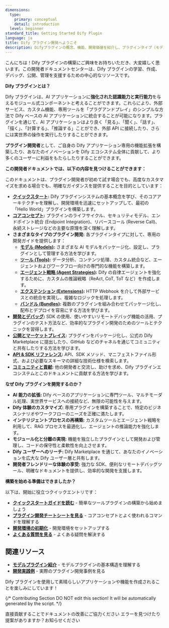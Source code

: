 ```yaml
---
dimensions:
  type:
    primary: conceptual
    detail: introduction
  level: beginner
standard_title: Getting Started Dify Plugin
language: ja
title: Dify プラグイン開発へようこそ
description: Difyプラグインの概念、機能、開発価値を紹介し、プラグインタイプ（モデル、ツール、エージェント戦略、エクステンション、バンドル）の簡単な説明と、開発者ドキュメントの内容概覧を含みます。
---
```


こんにちは！Dify プラグインの構築にご興味をお持ちいただき、大変嬉しく思います。この開発者ドキュメントセンターは、Dify プラグインの学習、作成、デバッグ、公開、管理を支援するための中心的なリソースです。

**Dify プラグインとは？**

Dify プラグインは、AI アプリケーションに**強化された認識能力と実行能力**を与えるモジュール式コンポーネントと考えることができます。これらにより、外部サービス、カスタム機能、専用ツールを「プラグアンドプレイ」のシンプルな方法で Dify ベースの AI アプリケーションに統合することが可能になります。プラグインを通じて、AI アプリケーションはより良く「見る」、「聞く」、「話す」、「描く」、「計算する」、「推論する」ことができ、外部 API に接続したり、さらには実世界の操作を実行したりすることができます。

**プラグイン開発者**として、ご自身の Dify アプリケーション専用の機能拡張を構築したり、あなたのイノベーションを Dify エコシステム全体に貢献して、より多くのユーザーに利益をもたらしたりすることができます。

**この開発者ドキュメントでは、以下の内容を見つけることができます：**

このドキュメントは、プラグイン開発者が初めて試す場合でも、高度なカスタマイズを求める場合でも、明確なガイダンスを提供することを目的としています：

- **[クイックスタート](/plugin_dev_ja/0211-getting-started-dify-tool.ja):** Dify プラグインシステムの基本概念を学び、そのコアアーキテクチャを理解し、開発環境を迅速にセットアップして、最初の「Hello World」プラグインを構築します。
- **[コアコンセプト](/plugin_dev_ja/0131-cheatsheet.ja):** プラグインのライフサイクル、セキュリティモデル、エンドポイント統合 (Endpoint Integration)、リバースコール (Reverse Call)、永続ストレージなどの主要な原理を深く理解します。
- **さまざまなタイプのプラグイン開発:** 各プラグインタイプに対して、専用の開発ガイドを提供します：
    - **[モデル (Models)](/plugin_dev_ja/0211-getting-started-new-model.ja):** さまざまな AI モデルをパッケージ化、設定し、プラグインとして管理する方法を学びます。
    - **[ツール (Tools)](/plugin_dev_ja/0211-getting-started-dify-tool.ja):** データ分析、コンテンツ処理、カスタム統合など、エージェントおよびワークフロー向けの専門的な機能を構築します。
    - **[エージェント戦略 (Agent Strategies)](/plugin_dev_ja/9433-agent-strategy-plugin.ja):** Dify の自律エージェントを強化するために、カスタムの推論戦略（ReAct, CoT, ToT など）を作成します。
    - **[エクステンション (Extensions)](/plugin_dev_ja/9231-extension-plugin.ja):** HTTP Webhook を介して外部サービスとの統合を実現し、複雑なロジックを処理します。
    - **[バンドル (Bundles)](/plugin_dev_ja/9241-bundle.ja):** 複数のプラグインを組み合わせてパッケージ化し、配布とデプロイを容易にする方法を学びます。
- **[開発とデバッグ](/plugin_dev_ja/0411-remote-debug-a-plugin.ja):** SDK の使用、使いやすいリモートデバッグ機能の活用、プラグインのテスト方法など、効率的なプラグイン開発のためのツールとテクニックを習得します。
- **[公開とマーケットプレイス](/plugin_dev_ja/0321-release-overview.ja):** プラグインをパッケージ化し、公式の Dify Marketplace に提出したり、GitHub などのチャネルを通じてコミュニティと共有したりする方法を学びます。
- **[API & SDK リファレンス](/plugin_dev_ja/0411-general-specifications.ja):** API、SDK メソッド、マニフェストファイル形式、および必要なスキーマの詳細な技術仕様を検索します。
- **[コミュニティと貢献](/plugin_dev_ja/0312-contributor-covenant-code-of-conduct.ja):** 他の開発者と交流し、助けを求め、Dify プラグインエコシステムとこのドキュメントに貢献する方法を学びます。

**なぜ Dify プラグインを開発するのか？**

- **AI 能力の拡張:** Dify ベースのアプリケーションに専門ツール、マルチモーダル処理、実世界サービスへの接続など、無限の可能性を与えます。
- **Dify 体験のカスタマイズ:** 専用プラグインを構築することで、特定のビジネスシナリオやワークフローのニーズを正確に満たします。
- **インテリジェントプロセスの再構築:** カスタムツールとエージェント戦略を利用して、RAG プロセスを最適化し、エージェントの推論能力を強化します。
- **モジュール化と分離の実現:** 機能を独立したプラグインとして開発および管理し、コードの保守性と柔軟性を向上させます。
- **Dify ユーザーへのリーチ:** Dify Marketplace を通じて、あなたのイノベーションを広大な Dify ユーザー層と共有します。
- **開発者フレンドリーな体験の享受:** 強力な SDK、便利なリモートデバッグツール、明確なドキュメントを提供し、効率的な開発を支援します。

**構築を始める準備はできましたか？**

以下は、開始に役立つクイックエントリです：

- **[クイックスタートガイドを読む](/plugin_dev_ja/0211-getting-started-dify-tool.ja)** - 簡単なツールプラグインの構築から始めましょう
- **[プラグイン開発チートシートを見る](/plugin_dev_ja/0131-cheatsheet.ja)** - コアコンセプトとよく使われるコマンドを理解する
- **[開発環境の初期化](/plugin_dev_ja/0221-initialize-development-tools.ja)** - 開発環境をセットアップする
- **[よくある質問を見る](/plugin_dev_ja/0331-faq.ja)** - よくある疑問を解決する

## 関連リソース

- **[モデルプラグイン紹介](/plugin_dev_ja/0131-model-plugin-introduction.ja)** - モデルプラグインの基本構造を理解する
- **[開発実践例](/plugin_dev_ja/0432-develop-a-slack-bot-plugin.ja)** - 実際のプラグイン開発事例を見る

Dify プラグインを使用して素晴らしいアプリケーションや機能を作成されることを楽しみにしています！

{/*
Contributing Section
DO NOT edit this section!
It will be automatically generated by the script.
*/}

<CardGroup cols="2">
    <Card
        title="このページを編集する"
        icon="pen-to-square"
        href="https://github.com/langgenius/dify-docs-mintlify/edit/main/plugin_dev_ja/0111-getting-started-dify-plugin.ja.mdx"
    >
        直接貢献することでドキュメントの改善にご協力ください
    </Card>
    <Card
        title="問題を報告する"
        icon="github"
        href="https://github.com/langgenius/dify-docs-mintlify/issues/new?title=ドキュメントの問題%3A%20getting-started-dify-plugin&body=%23%23%20問題の説明%0A%3C%21--%20発見した問題について簡単に説明してください%20--%3E%0A%0A%23%23%20ページリンク%0Ahttps%3A%2F%2Fgithub.com%2Flanggenius%2Fdify-docs-mintlify%2Fblob%2Fmain%2Fplugin_dev_ja%2F0111-getting-started-dify-plugin.ja.mdx%0A%0A%23%23%20提案される変更%0A%3C%21--%20特定の変更案がある場合は、ここで説明してください%20--%3E%0A%0A%3C%21--%20ドキュメントの品質向上にご協力いただきありがとうございます！%20--%3E"
    >
        エラーを見つけたり提案がありますか？お知らせください
    </Card>
</CardGroup>
